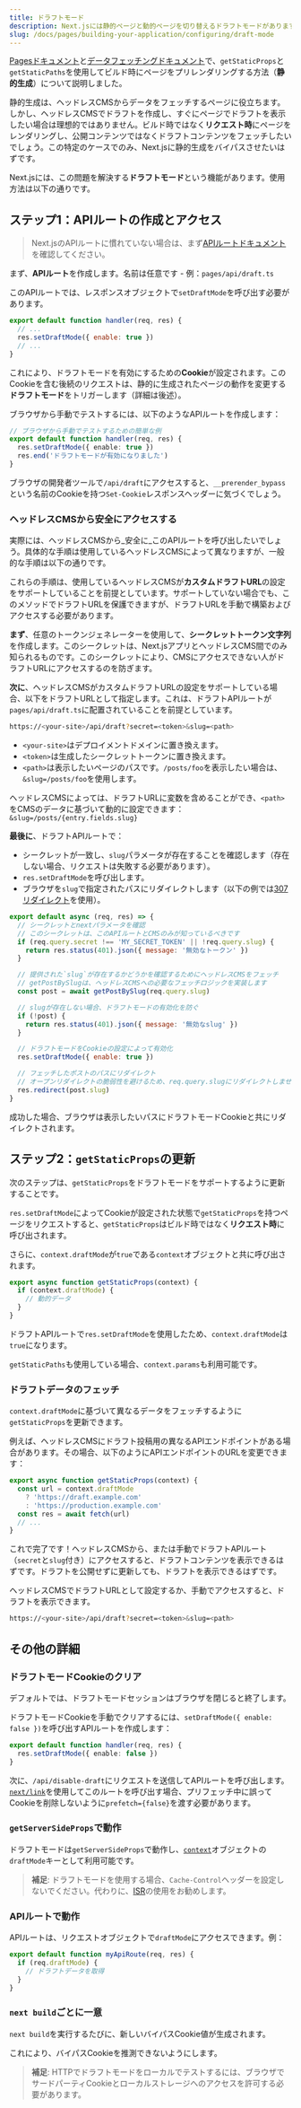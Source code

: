 ```yaml
---
title: ドラフトモード
description: Next.jsには静的ページと動的ページを切り替えるドラフトモードがあります。Pages Routerでその仕組みを学べます。
slug: /docs/pages/building-your-application/configuring/draft-mode
---
```


[Pagesドキュメント](/docs/pages/building-your-application/routing/pages-and-layouts)と[データフェッチングドキュメント](/docs/pages/building-your-application/data-fetching)で、`getStaticProps`と`getStaticPaths`を使用してビルド時にページをプリレンダリングする方法（**静的生成**）について説明しました。

静的生成は、ヘッドレスCMSからデータをフェッチするページに役立ちます。しかし、ヘッドレスCMSでドラフトを作成し、すぐにページでドラフトを表示したい場合は理想的ではありません。ビルド時ではなく**リクエスト時**にページをレンダリングし、公開コンテンツではなくドラフトコンテンツをフェッチしたいでしょう。この特定のケースでのみ、Next.jsに静的生成をバイパスさせたいはずです。

Next.jsには、この問題を解決する**ドラフトモード**という機能があります。使用方法は以下の通りです。

## ステップ1：APIルートの作成とアクセス

> Next.jsのAPIルートに慣れていない場合は、まず[APIルートドキュメント](/docs/pages/building-your-application/routing/api-routes)を確認してください。

まず、**APIルート**を作成します。名前は任意です - 例：`pages/api/draft.ts`

このAPIルートでは、レスポンスオブジェクトで`setDraftMode`を呼び出す必要があります。

```js
export default function handler(req, res) {
  // ...
  res.setDraftMode({ enable: true })
  // ...
}
```

これにより、ドラフトモードを有効にするための**Cookie**が設定されます。このCookieを含む後続のリクエストは、静的に生成されたページの動作を変更する**ドラフトモード**をトリガーします（詳細は後述）。

ブラウザから手動でテストするには、以下のようなAPIルートを作成します：

```ts filename="pages/api/draft.ts"
// ブラウザから手動でテストするための簡単な例
export default function handler(req, res) {
  res.setDraftMode({ enable: true })
  res.end('ドラフトモードが有効になりました')
}
```

ブラウザの開発者ツールで`/api/draft`にアクセスすると、`__prerender_bypass`という名前のCookieを持つ`Set-Cookie`レスポンスヘッダーに気づくでしょう。

### ヘッドレスCMSから安全にアクセスする

実際には、ヘッドレスCMSから_安全に_このAPIルートを呼び出したいでしょう。具体的な手順は使用しているヘッドレスCMSによって異なりますが、一般的な手順は以下の通りです。

これらの手順は、使用しているヘッドレスCMSが**カスタムドラフトURL**の設定をサポートしていることを前提としています。サポートしていない場合でも、このメソッドでドラフトURLを保護できますが、ドラフトURLを手動で構築およびアクセスする必要があります。

**まず**、任意のトークンジェネレーターを使用して、**シークレットトークン文字列**を作成します。このシークレットは、Next.jsアプリとヘッドレスCMS間でのみ知られるものです。このシークレットにより、CMSにアクセスできない人がドラフトURLにアクセスするのを防ぎます。

**次に**、ヘッドレスCMSがカスタムドラフトURLの設定をサポートしている場合、以下をドラフトURLとして指定します。これは、ドラフトAPIルートが`pages/api/draft.ts`に配置されていることを前提としています。

```bash filename="Terminal"
https://<your-site>/api/draft?secret=<token>&slug=<path>
```

- `<your-site>`はデプロイメントドメインに置き換えます。
- `<token>`は生成したシークレットトークンに置き換えます。
- `<path>`は表示したいページのパスです。`/posts/foo`を表示したい場合は、`&slug=/posts/foo`を使用します。

ヘッドレスCMSによっては、ドラフトURLに変数を含めることができ、`<path>`をCMSのデータに基づいて動的に設定できます：`&slug=/posts/{entry.fields.slug}`

**最後に**、ドラフトAPIルートで：

- シークレットが一致し、`slug`パラメータが存在することを確認します（存在しない場合、リクエストは失敗する必要があります）。
- `res.setDraftMode`を呼び出します。
- ブラウザを`slug`で指定されたパスにリダイレクトします（以下の例では[307リダイレクト](https://developer.mozilla.org/docs/Web/HTTP/Status/307)を使用）。

```js
export default async (req, res) => {
  // シークレットとnextパラメータを確認
  // このシークレットは、このAPIルートとCMSのみが知っているべきです
  if (req.query.secret !== 'MY_SECRET_TOKEN' || !req.query.slug) {
    return res.status(401).json({ message: '無効なトークン' })
  }

  // 提供された`slug`が存在するかどうかを確認するためにヘッドレスCMSをフェッチ
  // getPostBySlugは、ヘッドレスCMSへの必要なフェッチロジックを実装します
  const post = await getPostBySlug(req.query.slug)

  // slugが存在しない場合、ドラフトモードの有効化を防ぐ
  if (!post) {
    return res.status(401).json({ message: '無効なslug' })
  }

  // ドラフトモードをCookieの設定によって有効化
  res.setDraftMode({ enable: true })

  // フェッチしたポストのパスにリダイレクト
  // オープンリダイレクトの脆弱性を避けるため、req.query.slugにリダイレクトしません
  res.redirect(post.slug)
}
```

成功した場合、ブラウザは表示したいパスにドラフトモードCookieと共にリダイレクトされます。

## ステップ2：`getStaticProps`の更新

次のステップは、`getStaticProps`をドラフトモードをサポートするように更新することです。

`res.setDraftMode`によってCookieが設定された状態で`getStaticProps`を持つページをリクエストすると、`getStaticProps`はビルド時ではなく**リクエスト時**に呼び出されます。

さらに、`context.draftMode`が`true`である`context`オブジェクトと共に呼び出されます。

```js
export async function getStaticProps(context) {
  if (context.draftMode) {
    // 動的データ
  }
}
```

ドラフトAPIルートで`res.setDraftMode`を使用したため、`context.draftMode`は`true`になります。

`getStaticPaths`も使用している場合、`context.params`も利用可能です。

### ドラフトデータのフェッチ

`context.draftMode`に基づいて異なるデータをフェッチするように`getStaticProps`を更新できます。

例えば、ヘッドレスCMSにドラフト投稿用の異なるAPIエンドポイントがある場合があります。その場合、以下のようにAPIエンドポイントのURLを変更できます：

```js
export async function getStaticProps(context) {
  const url = context.draftMode
    ? 'https://draft.example.com'
    : 'https://production.example.com'
  const res = await fetch(url)
  // ...
}
```

これで完了です！ヘッドレスCMSから、または手動でドラフトAPIルート（`secret`と`slug`付き）にアクセスすると、ドラフトコンテンツを表示できるはずです。ドラフトを公開せずに更新しても、ドラフトを表示できるはずです。

ヘッドレスCMSでドラフトURLとして設定するか、手動でアクセスすると、ドラフトを表示できます。

```bash filename="Terminal"
https://<your-site>/api/draft?secret=<token>&slug=<path>
```

## その他の詳細

### ドラフトモードCookieのクリア

デフォルトでは、ドラフトモードセッションはブラウザを閉じると終了します。

ドラフトモードCookieを手動でクリアするには、`setDraftMode({ enable: false })`を呼び出すAPIルートを作成します：

```ts filename="pages/api/disable-draft.ts"
export default function handler(req, res) {
  res.setDraftMode({ enable: false })
}
```

次に、`/api/disable-draft`にリクエストを送信してAPIルートを呼び出します。[`next/link`](/docs/pages/api-reference/components/link)を使用してこのルートを呼び出す場合、プリフェッチ中に誤ってCookieを削除しないように`prefetch={false}`を渡す必要があります。

### `getServerSideProps`で動作

ドラフトモードは`getServerSideProps`で動作し、[`context`](/docs/pages/api-reference/functions/get-server-side-props#context-parameter)オブジェクトの`draftMode`キーとして利用可能です。

> **補足**: ドラフトモードを使用する場合、`Cache-Control`ヘッダーを設定しないでください。代わりに、[ISR](/docs/pages/building-your-application/data-fetching/incremental-static-regeneration)の使用をお勧めします。

### APIルートで動作

APIルートは、リクエストオブジェクトで`draftMode`にアクセスできます。例：

```js
export default function myApiRoute(req, res) {
  if (req.draftMode) {
    // ドラフトデータを取得
  }
}
```

### `next build`ごとに一意

`next build`を実行するたびに、新しいバイパスCookie値が生成されます。

これにより、バイパスCookieを推測できないようにします。

> **補足**: HTTPでドラフトモードをローカルでテストするには、ブラウザでサードパーティCookieとローカルストレージへのアクセスを許可する必要があります。
